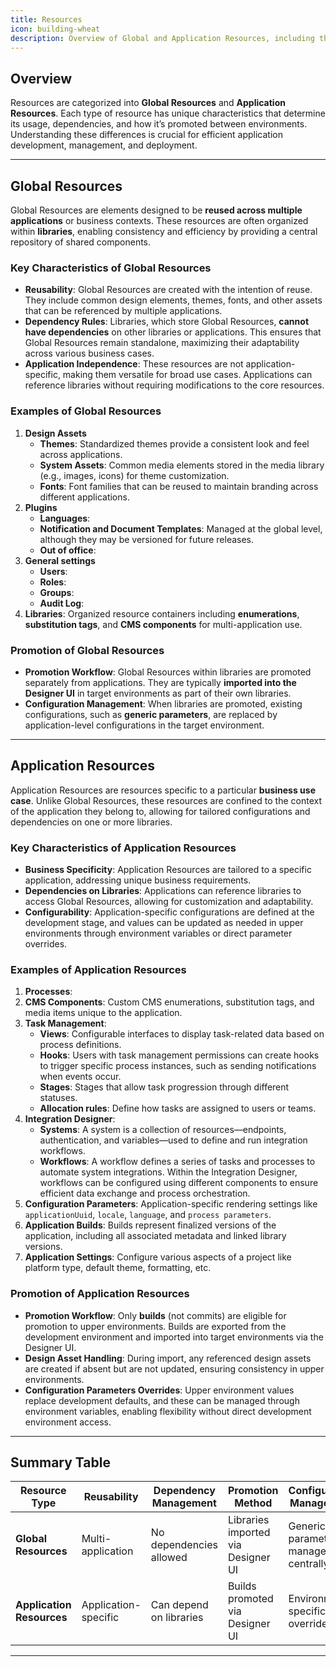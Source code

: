```yaml
---
title: Resources
icon: building-wheat
description: Overview of Global and Application Resources, including their usage, dependencies, promotion, and configuration within the platform.
---
```


## Overview

Resources are categorized into **Global Resources** and **Application Resources**. Each type of resource has unique characteristics that determine its usage, dependencies, and how it’s promoted between environments. Understanding these differences is crucial for efficient application development, management, and deployment.

---

## Global Resources

Global Resources are elements designed to be **reused across multiple applications** or business contexts. These resources are often organized within **libraries**, enabling consistency and efficiency by providing a central repository of shared components.

### Key Characteristics of Global Resources

- **Reusability**: Global Resources are created with the intention of reuse. They include common design elements, themes, fonts, and other assets that can be referenced by multiple applications.
- **Dependency Rules**: Libraries, which store Global Resources, **cannot have dependencies** on other libraries or applications. This ensures that Global Resources remain standalone, maximizing their adaptability across various business cases.
- **Application Independence**: These resources are not application-specific, making them versatile for broad use cases. Applications can reference libraries without requiring modifications to the core resources.
  
### Examples of Global Resources

1. **Design Assets**
   - **Themes**: Standardized themes provide a consistent look and feel across applications.
   - **System Assets**: Common media elements stored in the media library (e.g., images, icons) for theme customization.
   - **Fonts**: Font families that can be reused to maintain branding across different applications.
2. **Plugins**
    - **Languages**:
    - **Notification and Document Templates**: Managed at the global level, although they may be versioned for future releases.
    - **Out of office**:
3. **General settings**
    - **Users**:
    - **Roles**:
    - **Groups**:
    - **Audit Log**:
4. **Libraries**: Organized resource containers including **enumerations**, **substitution tags**, and **CMS components** for multi-application use.

### Promotion of Global Resources

- **Promotion Workflow**: Global Resources within libraries are promoted separately from applications. They are typically **imported into the Designer UI** in target environments as part of their own libraries.
- **Configuration Management**: When libraries are promoted, existing configurations, such as **generic parameters**, are replaced by application-level configurations in the target environment.

---

## Application Resources

Application Resources are resources specific to a particular **business use case**. Unlike Global Resources, these resources are confined to the context of the application they belong to, allowing for tailored configurations and dependencies on one or more libraries.

### Key Characteristics of Application Resources

- **Business Specificity**: Application Resources are tailored to a specific application, addressing unique business requirements.
- **Dependencies on Libraries**: Applications can reference libraries to access Global Resources, allowing for customization and adaptability.
- **Configurability**: Application-specific configurations are defined at the development stage, and values can be updated as needed in upper environments through environment variables or direct parameter overrides.

### Examples of Application Resources

1. **Processes**:
2. **CMS Components**: Custom CMS enumerations, substitution tags, and media items unique to the application.
3. **Task Management**:
    - **Views**: Configurable interfaces to display task-related data based on process definitions.
    - **Hooks**: Users with task management permissions can create hooks to trigger specific process instances, such as sending notifications when events occur.
    - **Stages**: Stages that allow task progression through different statuses.
    - **Allocation rules**: Define how tasks are assigned to users or teams.
4. **Integration Designer**:
    - **Systems**: A system is a collection of resources—endpoints, authentication, and variables—used to define and run integration workflows.
    - **Workflows**: A workflow defines a series of tasks and processes to automate system integrations. Within the Integration Designer, workflows can be configured using different components to ensure efficient data exchange and process orchestration.
6. **Configuration Parameters**: Application-specific rendering settings like `applicationUuid`, `locale`, `language`, and `process parameters`.
7. **Application Builds**: Builds represent finalized versions of the application, including all associated metadata and linked library versions.
8. **Application Settings**: Configure various aspects of a project like platform type, default theme, formatting, etc.

### Promotion of Application Resources

- **Promotion Workflow**: Only **builds** (not commits) are eligible for promotion to upper environments. Builds are exported from the development environment and imported into target environments via the Designer UI.
- **Design Asset Handling**: During import, any referenced design assets are created if absent but are not updated, ensuring consistency in upper environments.
- **Configuration Parameters Overrides**: Upper environment values replace development defaults, and these can be managed through environment variables, enabling flexibility without direct development environment access.

---

## Summary Table

| Resource Type             | Reusability          | Dependency Management   | Promotion Method                   | Configuration Management             |
| ------------------------- | -------------------- | ----------------------- | ---------------------------------- | ------------------------------------ |
| **Global Resources**      | Multi-application    | No dependencies allowed | Libraries imported via Designer UI | Generic parameters managed centrally |
| **Application Resources** | Application-specific | Can depend on libraries | Builds promoted via Designer UI    | Environment-specific overrides       |

---
